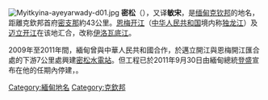[[File:Myitkyina-ayeyarwady-d01.jpg|right]]
'''密松'''（{{lang-en|'''Myit-sone'''}}），又译'''敏宋'''，是[[缅甸|缅甸]][[克钦邦|克钦邦]]的地名，距離克欽邦首府[[密支那|密支那]]約43公里。[[恩梅开江|恩梅开江]]（[[中华人民共和国|中华人民共和国]]境内称[[独龙江|独龙江]]）及[[迈立开江|迈立开江]]在该地汇合，改称[[伊洛瓦底江|伊洛瓦底江]]。

2009年至2011年間，緬甸曾與中華人民共和國合作，於邁立開江與恩梅開江匯合處的下游7公里處興建[[密松水電站|密松水電站]]。但工程已於2011年9月30日由緬甸總統[[登盛|登盛]]宣布在他的任期內停建，{{Fact|相關人員已於2013年3月撤離|time=2018-01-07T07:28:37+00:00}}。

{{coord|25|42|36|N|97|30|10|E|display=title}}
{{Burma-geo-stub}}
[[Category:緬甸地名|Category:緬甸地名]]
[[Category:克欽邦|Category:克欽邦]]